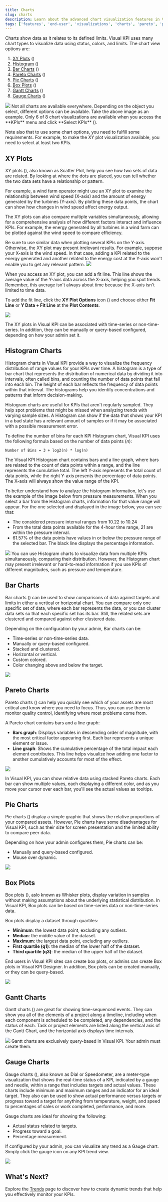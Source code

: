 ```yaml
---
title: Charts
slug: charts
description: Learn about the advanced chart visualization features in Visual KPI, including types like Pareto, Pie, Gantt, Bar, Histogram, XY Plot, Box, and Gauge charts, for effective data analysis and monitoring.
tags: ['features', 'end-user', 'visualizations', 'charts', 'pareto', 'pie', 'gantt', 'bar', 'histogram', 'xy-plot', 'box-plot', 'gauge', 'kpi-analysis', 'data-visualization']
---
```


<head>
  <title>Charts</title>
  <meta name="keywords" content="Visual KPI, charts, data visualization, advanced features, end user, pareto charts, pie charts, gantt charts, bar charts, histograms, XY plots, box plots, gauge charts, KPI analysis, visualize data, chart types, KPI visualization, trends, chart customization"/>
</head>


Charts show data as it relates to its defined limits. Visual KPI uses many chart types to visualize data using status, colors, and limits. The chart view options are:

1. [XY Plots](/end-user/features/visualizations/charts#xy-plots) (<SvgFont icon="133"/>)
2. [Histogram](/end-user/features/visualizations/charts#histogram-charts) (<SvgFont icon="292"/>)
3. [Bar Charts](/end-user/features/visualizations/charts#bar-charts) (<SvgFont icon="142"/>)
4. [Pareto Charts](/end-user/features/visualizations/charts#pareto-charts) (<SvgFont icon="132"/>)
5. [Pie Charts](/end-user/features/visualizations/charts#pie-charts) (<SvgFont icon="124"/>)
6. [Box Plots](/end-user/features/visualizations/charts#box-plots) (<SvgFont icon="23"/>)
7. [Gantt Charts](/end-user/features/visualizations/charts#gantt-charts) (<SvgFont icon="122"/>)
8. [Gauge Charts](/end-user/features/visualizations/charts#gauge-charts) (<SvgFont icon="11"/>)

<Image src="media/end-user/features/visualizations/charts/charts.png"/>

<Callout type="info" title="Charts Availability">
Not all charts are available everywhere. Depending on the object you select, different options can be available. Take the above image as an example. Only 6 of 8 chart visualizations are available when you access the **KPIs** menu and click **Select KPIs** (<SvgFont icon="153"/>).

Note also that to use some chart options, you need to fulfill some requirements. For example, to make the XY plot visualization available, you need to select at least two KPIs.
</Callout>

## XY Plots

XY plots (<SvgFont icon="133"/>), also known as Scatter Plot, help you see how two sets of data are related. By looking at where the dots are placed, you can tell whether the two data sets have a relationship or pattern.

For example, a wind farm operator might use an XY plot to examine the relationship between wind speed (X-axis) and the amount of energy generated by the turbines (Y-axis). By plotting these data points, the chart can show how changes in wind speed affect energy output.

The XY plots can also compare multiple variables simultaneously, allowing for a comprehensive analysis of how different factors interact and influence KPIs. For example, the energy generated by all turbines in a wind farm can be plotted against the wind speed to compare efficiency.

<Callout type="warning" title="Compare Similar Data">
Be sure to use similar data when plotting several KPIs on the Y-axis. Otherwise, the XY plot may present irrelevant results. For example, suppose your X-axis is the wind speed. In that case, adding a KPI related to the energy generated and another related to the energy cost at the Y-axis won't enable you to get any relevant pattern.
</Callout>

<Image src="media/end-user/features/visualizations/charts/scatter-chart.png"/>

When you access an XY plot, you can add a fit line. This line shows the average value of the Y-axis data across the X-axis, helping you spot trends. Remember, this average isn't always about time because the X-axis isn't limited to time data.

To add the fit line, click the **XY Plot Options** icon (<SvgFont icon="188 "/>) and choose either **Fit Line** or **Y Data + Fit Line** at the **Plot Contents**.

<Image src="media/end-user/features/visualizations/charts/xy-plot-fit-line.gif"/>

The XY plots in Visual KPI can be associated with time-series or non-time-series. In addition, they can be manually or query-based configured, depending on how your admin set it.

## Histogram Charts

Histogram charts in Visual KPI provide a way to visualize the frequency distribution of range values for your KPIs over time. A histogram is a type of bar chart that represents the distribution of numerical data by dividing it into intervals, often called bins, and counting the number of data points that fall into each bin. The height of each bar reflects the frequency of data points within that interval. The histograms help you identify concentrations and patterns that inform decision-making.

<Callout type="info" title="Histogram Charts for KPIs">
Histogram charts are useful for KPIs that aren't regularly sampled. They help spot problems that might be missed when analyzing trends with varying sample sizes. A Histogram can show if the data that shows your KPI in a bad state has a relevant amount of samples or if it may be associated with a possible measurement error.
</Callout>

To define the number of bins for each KPI Histogram chart, Visual KPI uses the following formula based on the number of data points (*n*):

```
Number of Bins = 3 + log2(n) * log(n)
```

The Visual KPI Histogram chart contains bars and a line graph, where bars are related to the count of data points within a range, and the line represents the cumulative total. The left Y-axis represents the total count of data points, while the right Y-axis presents the percentage of data points. The X-axis will always show the value range of the KPI.

To better understand how to analyze the histogram information, let's use the example of the image below from pressure measurements. When you select a bar from the Histogram charts, information for that value range will appear. For the one selected and displayed in the image below, you can see that:

- The considered pressure interval ranges from 10.22 to 10.24
- From the total data points available for the 4-hour time range, 21 are within the pressure interval.
- 61.57% of the data points have values in or below the pressure range of the selected bar. The black line displays the percentage information.

<Image src="media/end-user/features/visualizations/charts/histogram.png"/>

<Callout type="warning" title="Compare KPIs with Histogram">
You can use Histogram charts to visualize data from multiple KPIs simultaneously, comparing their distribution. However, the Histogram chart may present irrelevant or hard-to-read information if you use KPIs of different magnitudes, such as pressure and temperature.
</Callout>

## Bar Charts

Bar charts (<SvgFont icon="142"/>) can be used to show comparisons of data against targets and limits in either a vertical or horizontal chart. You can compare only one specific set of data, where each bar represents the data, or you can cluster data sets so that each specific set has its bar. Still, the related sets are clustered and compared against other clustered data.

Depending on the configuration by your admin, Bar charts can be:

- Time-series or non-time-series data.
- Manually or query-based configured.
- Stacked and clustered.
- Horizontal or vertical.
- Custom colored.
- Color changing above and below the target.

<Image src="media/end-user/features/visualizations/charts/barchart.png"/>

## Pareto Charts

Pareto charts (<SvgFont icon="132"/>) can help you quickly see which of your assets are most critical and know where you need to focus. Thus, you can use them to monitor quality control, identifying where most problems come from. 

A Pareto chart contains bars and a line graph:

- **Bars graph**: Displays variables in descending order of magnitude, with the most critical factor appearing first. Each bar represents a unique element or issue.
- **Line graph**: Shows the cumulative percentage of the total impact each element contributes. This line helps visualize how adding one factor to another cumulatively accounts for most of the effect.

<Image src="media/end-user/features/visualizations/charts/pareto.png"/>

In Visual KPI, you can show relative data using stacked Pareto charts. Each bar can show multiple values, each displaying a different color, and as you move your cursor over each bar, you'll see the actual values as tooltips.

## Pie Charts

Pie charts (<SvgFont icon="124"/>) display a simple graphic that shows the relative proportions of your compared assets. However, Pie charts have some disadvantages for Visual KPI, such as their size for screen presentation and the limited ability to compare peer data.

Depending on how your admin configures them, Pie charts can be:

- Manually and query-based configured.
- Mouse over dynamic.

<Image src="media/end-user/features/visualizations/charts/piechart.png"/>

## Box Plots

Box plots (<SvgFont icon="23"/>), aslo known as Whisker plots, display variation in samples without making assumptions about the underlying statistical distribution. In Visual KPI, Box plots can be based on time-series data or non-time-series data.

Box plots display a dataset through quartiles:

- **Minimum**: the lowest data point, excluding any outliers.
- **Median**: the middle value of the dataset.
- **Maximum**: the largest data point, excluding any outliers.
- **First quartile (q1)**: the median of the lower half of the dataset.
- **Third quartile (q3)**: the median of the upper half of the dataset.

End users in Visual KPI sites can create box plots, or admins can create Box plots in Visual KPI Designer. In addition, Box plots can be created manually, or they can be query-based.

<Image src="media/end-user/features/visualizations/charts/boxplot.png"/>

## Gantt Charts

Gantt charts (<SvgFont icon="122"/>) are great for showing time-sequenced events. They can show you all of the elements of a project along a timeline, including when each component is scheduled to be completed, any dependencies, and the status of each. Task or project elements are listed along the vertical axis of the Gantt Chart, and the horizontal axis displays time intervals.

<Image src="media/end-user/features/visualizations/charts/gantt.png"/>

<Callout type="info" title="Gantt Charts">
Gantt charts are exclusively query-based in Visual KPI. Your admin must create them.
</Callout>

## Gauge Charts

Gauge charts (<SvgFont icon="11"/>), also known as Dial or Speedometer, are a meter-type visualization that shows the real-time status of a KPI, indicated by a gauge and needle, within a range that includes targets and actual values. These charts include minimum and maximum ranges and an indicator for an ideal target. They also can be used to show actual performance versus targets or progress toward a target for anything from temperature, weight, and speed to percentages of sales or work completed, performance, and more.

Gauge charts are ideal for showing the following:

- Actual status related to targets.
- Progress toward a goal.
- Percentage measurement.

If configured by your admin, you can visualize any trend as a Gauge chart. Simply click the gauge icon on any KPI trend view.

<Image src="media/end-user/features/visualizations/charts/gauge.png"/>

## What's Next?

Explore the [Trends](/end-user/features/visualizations/trends) page to discover how to create dynamic trends that help you effectively monitor your KPIs.
